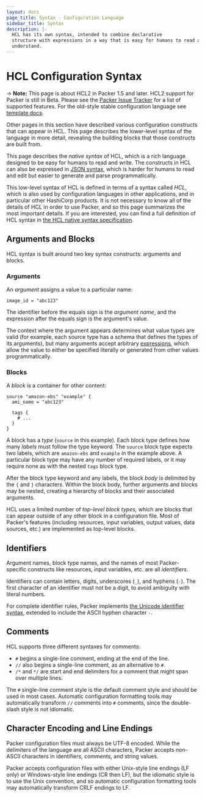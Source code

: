 ```yaml
---
layout: docs
page_title: Syntax - Configuration Language
sidebar_title: Syntax
description: |-
  HCL has its own syntax, intended to combine declarative
  structure with expressions in a way that is easy for humans to read and
  understand.
---
```


# HCL Configuration Syntax

-> **Note:** This page is about HCL2 in Packer 1.5 and later. HCL2 support for
Packer is still in Beta. Please see the [Packer Issue
Tracker](https://github.com/hashicorp/packer/issues/9176) for a list of
supported features. For the old-style stable configuration language see
[template docs](/docs/templates).

Other pages in this section have described various configuration constructs
that can appear in HCL. This page describes the lower-level syntax of the
language in more detail, revealing the building blocks that those constructs
are built from.

This page describes the _native syntax_ of HCL, which is a rich language
designed to be easy for humans to read and write. The constructs in HCL can
also be expressed in [JSON syntax](/docs/from-1.5/syntax-json), which is harder for
humans to read and edit but easier to generate and parse programmatically.

This low-level syntax of HCL is defined in terms of a syntax called _HCL_,
which is also used by configuration languages in other applications, and in
particular other HashiCorp products. It is not necessary to know all of the
details of HCL in order to use Packer, and so this page summarizes the most
important details. If you are interested, you can find a full definition of HCL
syntax in [the HCL native syntax
specification](https://github.com/hashicorp/hcl/blob/hcl2/hclsyntax/spec.md).

## Arguments and Blocks

HCL syntax is built around two key syntax constructs:
arguments and blocks.

### Arguments

An _argument_ assigns a value to a particular name:

```hcl
image_id = "abc123"
```

The identifier before the equals sign is the _argument name_, and the expression
after the equals sign is the argument's value.

The context where the argument appears determines what value types are valid
(for example, each source type has a schema that defines the types of its
arguments), but many arguments accept arbitrary
[expressions](/docs/from-1.5/expressions), which allow the value to
either be specified literally or generated from other values programmatically.

### Blocks

A _block_ is a container for other content:

```hcl
source "amazon-ebs" "example" {
  ami_name = "abc123"

  tags {
    # ...
  }
}
```

A block has a _type_ (`source` in this example). Each block type defines
how many _labels_ must follow the type keyword. The `source` block type
expects two labels, which are `amazon-ebs` and `example` in the example above.
A particular block type may have any number of required labels, or it may
require none as with the nested `tags` block type.

After the block type keyword and any labels, the block _body_ is delimited
by the `{` and `}` characters. Within the block body, further arguments
and blocks may be nested, creating a hierarchy of blocks and their associated
arguments.

HCL uses a limited number of _top-level block types,_ which
are blocks that can appear outside of any other block in a configuration file.
Most of Packer's features (including resources, input variables, output
values, data sources, etc.) are implemented as top-level blocks.

## Identifiers

Argument names, block type names, and the names of most Packer-specific
constructs like resources, input variables, etc. are all _identifiers_.

Identifiers can contain letters, digits, underscores (`_`), and hyphens (`-`).
The first character of an identifier must not be a digit, to avoid ambiguity
with literal numbers.

For complete identifier rules, Packer implements
[the Unicode identifier syntax](http://unicode.org/reports/tr31/), extended to
include the ASCII hyphen character `-`.

## Comments

HCL supports three different syntaxes for comments:

- `#` begins a single-line comment, ending at the end of the line.
- `//` also begins a single-line comment, as an alternative to `#`.
- `/*` and `*/` are start and end delimiters for a comment that might span
  over multiple lines.

The `#` single-line comment style is the default comment style and should be
used in most cases. Automatic configuration formatting tools may automatically
transform `//` comments into `#` comments, since the double-slash style is
not idiomatic.

## Character Encoding and Line Endings

Packer configuration files must always be UTF-8 encoded. While the
delimiters of the language are all ASCII characters, Packer accepts
non-ASCII characters in identifiers, comments, and string values.

Packer accepts configuration files with either Unix-style line endings
(LF only) or Windows-style line endings (CR then LF), but the idiomatic style
is to use the Unix convention, and so automatic configuration formatting tools
may automatically transform CRLF endings to LF.
